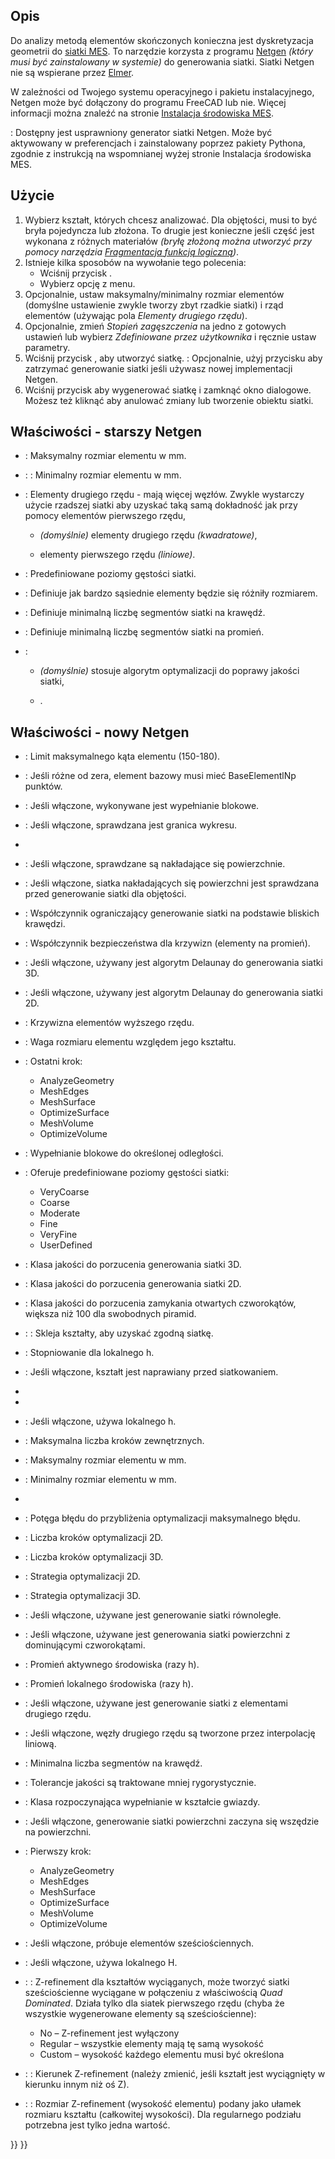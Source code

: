<languages/>

{{Docnav
|[[FEM_ConstantVacuumPermittivity/pl|Zdefiniuj przenikalność elektryczną próżni]]
|[[FEM_MeshGmshFromShape/pl|Siatka MES z kształtu generowana przez Gmsh]]
|[[FEM_Workbench/pl|środowisko pracy MES]]
|IconL=FEM_ConstantVacuumPermittivity.svg
|IconR=FEM_MeshGmshFromShape.svg
|IconC=Workbench_FEM.svg
}}

{{GuiCommandContainer|
{{GuiCommand/pl
|Name=FEM MeshNetgenFromShape
|Name/pl=MES: Siatka MES generowana przez Netgen
|MenuLocation=Siatka → Siatka generowana przez Netgen
|Workbenches=[[FEM_Workbench/pl|MES]]
|SeeAlso=[[FEM_tutorial/pl|Poradnik MES]]
}}
{{GuiCommandFemInfo/pl
|Solvers=CalculiX, Mystran, Z88
}}
}}

<span id="Description"></span>
==Opis==

Do analizy metodą elementów skończonych konieczna jest dyskretyzacja geometrii do [[FEM_Mesh/pl|siatki MES]]. To narzędzie korzysta z programu [https://www.ngsolve.org/ Netgen] ''(który musi być zainstalowany w systemie)'' do generowania siatki. Siatki Netgen nie są wspierane przez [[FEM_SolverElmer/pl|Elmer]].

W zależności od Twojego systemu operacyjnego i pakietu instalacyjnego, Netgen może być dołączony do programu FreeCAD lub nie. Więcej informacji można znaleźć na stronie [[FEM_Install/pl#Netgen|Instalacja środowiska MES]].

{{Version/pl|1.0}}: Dostępny jest usprawniony generator siatki Netgen. Może być aktywowany w preferencjach i zainstalowany poprzez pakiety Pythona, zgodnie z instrukcją na wspomnianej wyżej stronie Instalacja środowiska MES.

<span id="Usage"></span>
==Użycie==

# Wybierz kształt, których chcesz analizować. Dla objętości, musi to być bryła pojedyncza lub złożona. To drugie jest konieczne jeśli część jest wykonana z różnych materiałów ''(bryłę złożoną można utworzyć przy pomocy narzędzia [[Part_BooleanFragments/pl|Fragmentacja funkcją logiczną]])''.
# Istnieje kilka sposobów na wywołanie tego polecenia:
#* Wciśnij przycisk {{Button|[[Image:FEM_MeshNetgenFromShape.svg|16px]] [[FEM_MeshNetgenFromShape/pl|Siatka generowania przez Netgen]]}}.
#* Wybierz opcję {{MenuCommand|Siatka → [[Image:FEM_MeshGmshFromShape.svg|16px]] Siatka generowana przez Netgen}} z menu.
# Opcjonalnie, ustaw maksymalny/minimalny rozmiar elementów (domyślne ustawienie zwykle tworzy zbyt rzadkie siatki) i rząd elementów (używając pola ''Elementy drugiego rzędu'').
# Opcjonalnie, zmień ''Stopień zagęszczenia'' na jedno z gotowych ustawień lub wybierz ''Zdefiniowane przez użytkownika'' i ręcznie ustaw parametry.
# Wciśnij przycisk {{Button|Zastosuj}}, aby utworzyć siatkę. {{Version/pl|1.0}}: Opcjonalnie, użyj przycisku {{Button|Anuluj}} aby zatrzymać generowanie siatki jeśli używasz nowej implementacji Netgen.
# Wciśnij przycisk {{Button|OK}} aby wygenerować siatkę i zamknąć okno dialogowe. Możesz też kliknąć {{Button|Anuluj}} aby anulować zmiany lub tworzenie obiektu siatki.

<span id="Properties_-_Legacy_Netgen"></span>
== Właściwości - starszy Netgen ==

* {{PropertyData|Max. Size}}: Maksymalny rozmiar elementu w mm.
* {{PropertyData|Min. Size}}: {{Version/pl|1.0}}: Minimalny rozmiar elementu w mm.
* {{PropertyData|Second order}}: Elementy drugiego rzędu - mają więcej węzłów. Zwykle wystarczy użycie rzadszej siatki aby uzyskać taką samą dokładność jak przy pomocy elementów pierwszego rzędu,
** {{true/pl}} ''(domyślnie)'' elementy drugiego rzędu ''(kwadratowe)'',
** {{false/pl}} elementy pierwszego rzędu ''(liniowe)''. 
* {{PropertyData|Fineness}}: Predefiniowane poziomy gęstości siatki.
* {{PropertyData|Growth Rate}}: Definiuje jak bardzo sąsiednie elementy będzie się różniły rozmiarem.
* {{PropertyData|Nb. Segs per Edge}}: Definiuje minimalną liczbę segmentów siatki na krawędź.
* {{PropertyData|Nb. Segs per Radius}}: Definiuje minimalną liczbę segmentów siatki na promień.
* {{PropertyData|Optimize}}:
** {{true/pl}} ''(domyślnie)'' stosuje algorytm optymalizacji do poprawy jakości siatki,
** {{false/pl}}.

<span id="Properties_-_Refactored_Netgen"></span>
== Właściwości - nowy Netgen ==

* {{PropertyData|Bad Element Limit}}: Limit maksymalnego kąta elementu (150-180).
* {{PropertyData|Base Element Np}}: Jeśli różne od zera, element bazowy musi mieć BaseElementlNp punktów.
* {{PropertyData|Block Fill}}: Jeśli włączone, wykonywane jest wypełnianie blokowe.
* {{PropertyData|Check Chart Boundary}}: Jeśli włączone, sprawdzana jest granica wykresu.
* {{PropertyData|Check Impossible}}
* {{PropertyData|Check Overlap}}: Jeśli włączone, sprawdzane są nakładające się powierzchnie.
* {{PropertyData|Check Overlapping Boundary}}: Jeśli włączone, siatka nakładających się powierzchni jest sprawdzana przed generowanie siatki dla objętości.
* {{PropertyData|Close Edge Factor}}: Współczynnik ograniczający generowanie siatki na podstawie bliskich krawędzi.
* {{PropertyData|Curvature Safety}}: Współczynnik bezpieczeństwa dla krzywizn (elementy na promień).
* {{PropertyData|Delaunay}}: Jeśli włączone, używany jest algorytm Delaunay do generowania siatki 3D.
* {{PropertyData|Delaunay2d}}: Jeśli włączone, używany jest algorytm Delaunay do generowania siatki 2D.
* {{PropertyData|Element Order}}: Krzywizna elementów wyższego rzędu.
* {{PropertyData|Element Size Weight}}: Waga rozmiaru elementu względem jego kształtu.
* {{PropertyData|End Step}}: Ostatni krok:
** AnalyzeGeometry
** MeshEdges
** MeshSurface
** OptimizeSurface
** MeshVolume
** OptimizeVolume
* {{PropertyData|Fill Distance}}: Wypełnianie blokowe do określonej odległości.
* {{PropertyData|Fineness}}: Oferuje predefiniowane poziomy gęstości siatki:
** VeryCoarse
** Coarse
** Moderate
** Fine
** VeryFine
** UserDefined
* {{PropertyData|Give Up Tolerance}}: Klasa jakości do porzucenia generowania siatki 3D.
* {{PropertyData|Give Up Tolerance2d}}: Klasa jakości do porzucenia generowania siatki 2D.
* {{PropertyData|Give Up Tolerance Open Quads}}: Klasa jakości do porzucenia zamykania otwartych czworokątów, większa niż 100 dla swobodnych piramid.
* {{PropertyData|Glue}}: {{Version/pl|1.1}}: Skleja kształty, aby uzyskać zgodną siatkę.
* {{PropertyData|Growth Rate}}: Stopniowanie dla lokalnego h.
* {{PropertyData|Heal Shape}}: Jeśli włączone, kształt jest naprawiany przed siatkowaniem.
* {{PropertyData|Invert Tets}}
* {{PropertyData|Invert Trigs}}
* {{PropertyData|Local H}}: Jeśli włączone, używa lokalnego h.
* {{PropertyData|Max Outer Steps}}: Maksymalna liczba kroków zewnętrznych.
* {{PropertyData|Max Size}}: Maksymalny rozmiar elementu w mm.
* {{PropertyData|Min Size}}: Minimalny rozmiar elementu w mm.
* {{PropertyData|Only3d Domain Nr}}
* {{PropertyData|Optimization Error Power}}: Potęga błędu do przybliżenia optymalizacji maksymalnego błędu.
* {{PropertyData|Optimization Steps2d}}: Liczba kroków optymalizacji 2D.
* {{PropertyData|Optimization Steps3d}}: Liczba kroków optymalizacji 3D.
* {{PropertyData|Optimize2d}}: Strategia optymalizacji 2D.
* {{PropertyData|Optimize3d}}: Strategia optymalizacji 3D.
* {{PropertyData|Parallel Meshing}}: Jeśli włączone, używane jest generowanie siatki równoległe.
* {{PropertyData|Quad Dominated}}: Jeśli włączone, używane jest generowania siatki powierzchni z dominującymi czworokątami.
* {{PropertyData|Relinner Safety}}: Promień aktywnego środowiska (razy h).
* {{PropertyData|Safety}}: Promień lokalnego środowiska (razy h).
* {{PropertyData|Second Order}}: Jeśli włączone, używane jest generowanie siatki z elementami drugiego rzędu.
* {{PropertyData|Second Order Linear}}: Jeśli włączone, węzły drugiego rzędu są tworzone przez interpolację liniową.
* {{PropertyData|Segments Per Edge}}: Minimalna liczba segmentów na krawędź.
* {{PropertyData|Sloppy}}: Tolerancje jakości są traktowane mniej rygorystycznie.
* {{PropertyData|Star Shape Class}}: Klasa rozpoczynająca wypełnianie w kształcie gwiazdy.
* {{PropertyData|Start In Surface}}: Jeśli włączone, generowanie siatki powierzchni zaczyna się wszędzie na powierzchni.
* {{PropertyData|Start Step}}: Pierwszy krok:
** AnalyzeGeometry
** MeshEdges
** MeshSurface
** OptimizeSurface
** MeshVolume
** OptimizeVolume
* {{PropertyData|Try Hexes}}: Jeśli włączone, próbuje elementów sześciościennych.
* {{PropertyData|Use Local H}}: Jeśli włączone, używa lokalnego H.
* {{PropertyData|ZRefine}}: {{Version/pl|1.1}}: Z-refinement dla kształtów wyciąganych, może tworzyć siatki sześciościenne wyciągane w połączeniu z właściwością ''Quad Dominated''. Działa tylko dla siatek pierwszego rzędu (chyba że wszystkie wygenerowane elementy są sześciościenne):
** No – Z-refinement jest wyłączony
** Regular – wszystkie elementy mają tę samą wysokość
** Custom – wysokość każdego elementu musi być określona
* {{PropertyData|ZRefine Direction}}: {{Version/pl|1.1}}: Kierunek Z-refinement (należy zmienić, jeśli kształt jest wyciągnięty w kierunku innym niż oś Z).
* {{PropertyData|ZRefine Size}}: {{Version/pl|1.1}}: Rozmiar Z-refinement (wysokość elementu) podany jako ułamek rozmiaru kształtu (całkowitej wysokości). Dla regularnego podziału potrzebna jest tylko jedna wartość.


{{Docnav
|[[FEM_ConstantVacuumPermittivity/pl|Zdefiniuj przenikalność elektryczną próżni]]
|[[FEM_MeshGmshFromShape/pl|Siatka MES z kształtu generowana przez Gmsh]]
|[[FEM_Workbench/pl|środowisko pracy MES]]
|IconL=FEM_ConstantVacuumPermittivity.svg
|IconR=FEM_MeshGmshFromShape.svg
|IconC=Workbench_FEM.svg
}}

{{FEM_Tools_navi{{#translation:}}}}
{{Userdocnavi{{#translation:}}}}
